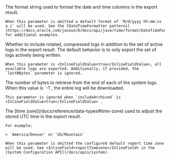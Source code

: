 
<APIBlock>
  <APIField name="dateTimeSecondsFormat" type="String" optional defaults="See Description">
    The format string used to format the date and time columns in the export result.

    When this parameter is omitted a default format of `M/d/yyyy hh:mm:ss a z` will be used. See the [DateTimeFormatter patterns](https://docs.oracle.com/javase/8/docs/api/java/time/format/DateTimeFormatter.html) for additional examples.
  </APIField>
  <APIField name="includeArchived" type="Boolean" optional defaults="false" since="1.43.0">
    Whether to include rotated, compressed logs in addition to the set of active logs in the export result. The default behavior is to only export the set of logs actively being written.

    When this parameter is <InlineFieldValue>true</InlineFieldValue>, all available logs are exported. Additionally, if provided, the `lastNBytes` parameter is ignored.
  </APIField>
  <APIField name="lastNBytes" type="Long" optional>
    The number of bytes to retrieve from the end of each of the system logs.  When this value is `-1`, the entire log will be downloaded.

    This parameter is ignored when `includeArchived` is <InlineFieldValue>true</InlineFieldValue> .
  </APIField>
  <APIField name="zoneId" type="String" optional>
    The [time zone](/docs/reference/data-types#time-zone) used to adjust the stored UTC time in the export result.

    For example:

    > `America/Denver` or `US/Mountain`

    When this parameter is omitted the configured default report time zone will be used. See <InlineField>reportTimezone</InlineField> in the [System Configuration API](/docs/apis/system).
  </APIField>
</APIBlock>
